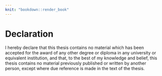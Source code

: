 ```yaml
---
knit: "bookdown::render_book"
---
```


# Declaration {-}

I hereby declare that this thesis contains no material which has been accepted for the award of any other degree or diploma in any university or equivalent institution, and that, to the best of my knowledge and belief, this thesis contains no material previously published or written by another person, except where due reference is made in the text of the thesis.

\vspace*{2cm}\par\authorname
